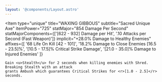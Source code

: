 ```yaml
---
layout: '@components/Layout.astro'
---
```



<Item
	type="unique"
	title="WAXING GIBBOUS"
	subtitle="Sacred Unique Axe"
	itemPower="725"
	statMajor="854 Damage Per Second"
	statMajorComponents={['[622 - 932] Damage per Hit', '.10 Attacks per Second (Fast Weapon)']}
	implicit="+28.0% Damage to Healthy Enemies"
	affixes={[
		'68 Life On Kill [42 - 101]',
		'18.2% Damage to Close Enemies [16.5 - 23.5]%',
		'[10.5 - 17.5]% Critical Strike Damage',
		'[21.0 - 35.0]% Damage to Injured Enemies'
	]}
>
	Gain <u>Stealth</u> for 2 seconds when killing enemies with Shred. Breaking Stealth with an attack
	grants Ambush which guarantees Critical Strikes for <r>[1.0 - 2.5]</r> seconds.
</Item>
